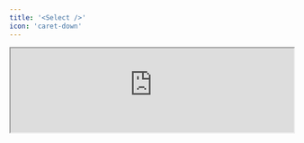 ```yaml
---
title: '<Select />'
icon: 'caret-down'
---
```


<Frame>
  <iframe
    height={160}
    width='100%'
    src="https://morph-data-components-storybook.netlify.app/iframe.html?args=&globals=&id=input-components-select--select-story"
  />
</Frame>

`<Select>` is a component for inputting values in a selection format to the state declared by the `defineState()` function.

```tsx
import { defineState } from '@morph-data/components';

export const { category } = defineState({ category: 'book' });

<Select state={category}>
  <SelectItem value="book">Book</SelectItem>
  <SelectItem value="electronics">Electronics</SelectItem>
  <SelectItem value="office-products">Office products</SelectItem>
</Select>
```

## Properties

<ParamField path="state" type="State" required>
  State object to bind the input value of the component. Please specify the state declared by the `defineState()` function.
</ParamField>

## Subcomponents

### `<SelectItem />`

`<SelectItem>` is a component for defining options within the `<Select>` component.

```tsx
<SelectItem value="book">Book</SelectItem>
```

<ParamField path="value" type="string" required>
  Value of the option
</ParamField>


### `<SelectItems />`

`<SelectItems>` is a component for defining options in bulk within the `<Select>` component.

There are two ways to pass values to Select Items.

1. Specify as an array

2. Specify an alias of a function that returns a DataFrame

```tsx
<SelectItems>
  // 1. Specify as an array
  <SelectItems
    items={[
      {value: 'book', label: 'Book' },
      { value: 'electronics', label: 'Electronics' }
    ]}
    valueKey='value'
    labelKey='label'
  />

  // 2. Specify an alias of a function that returns a DataFrame
  <SelectItems loadData="get_categories" valueKey='value' labelKey='label' />
</SelectItems>
```

<ParamField path="items" type="Array">
  Array containing the values and labels of the options. Use the `valueKey` and `labelKey` properties to specify which field is used as the value and which field is used as the label.
</ParamField>
<ParamField path="loadData" type="string">
  Alias of the Python function to retrieve the options
</ParamField>
<ParamField path="valueKey" type="string">
  Field name containing the value of the options
</ParamField>
<ParamField path="labelKey" type="string">
  Field name containing the label of the options
</ParamField>
